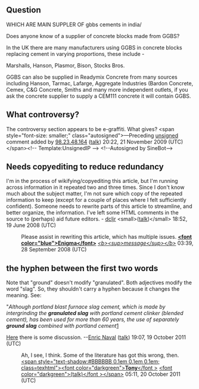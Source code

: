 <article id="13550905" title=Talk:Ground granulated blast-furnace slag>
	<talkpage id="13550905" title="Talk:Ground granulated blast-furnace slag">
{{WikiProject Glass|class=c|importance=mid}}
{{WikiProject Engineering|class=stub|importance=Lowimagedetailsunref=}}

==Question==
WHICH ARE MAIN SUPPLER OF gbbs cements in india/

Does anyone know of a supplier of concrete blocks made from GGBS?

In the UK there are many manufacturers using GGBS in concrete blocks replacing cement in varying proportions, these include -

Marshalls, Hanson, Plasmor, Bison, Stocks Bros.

GGBS can also be supplied in Readymix Concrete from many sources including Hanson, Tarmac, Lafarge, Aggregate Industries (Bardon Concrete, Cemex, C&amp;G Concrete, Smiths and many more independent outlets, if you ask the concrete supplier to supply a CEM111 concrete it will contain GGBS.

== What controversy? ==
The controversy section appears to be e-graffiti. What gives?  &lt;span style=&quot;font-size: smaller;&quot; class=&quot;autosigned&quot;&gt;—Preceding [[Wikipedia:Signatures|unsigned]] comment added by [[Special:Contributions/98.23.48.164|98.23.48.164]] ([[User talk:98.23.48.164|talk]]) 20:22, 21 November 2009 (UTC)&lt;/span&gt;&lt;!-- Template:UnsignedIP --&gt; &lt;!--Autosigned by SineBot--&gt;

== Needs copyediting to reduce redundancy ==

I'm in the process of wikifying/copyediting this article, but I'm running across information in it repeated two and three times. Since I don't know much about the subject matter, I'm not sure which copy of the repeated information to keep (except for a couple of places where I felt sufficiently confident). Someone needs to rewrite parts of this article to streamline, and better organize, the information. I've left some HTML comments in the source to (perhaps) aid future editors. - [[User:Dcljr|dcljr]] &lt;small&gt;([[User talk:Dcljr|talk]])&lt;/small&gt; 18:52, 19 June 2008 (UTC)

:Please assist in rewriting this article, which has multiple issues. '''[[User:Enigmaman|&lt;font color=&quot;blue&quot;&gt;Enigma&lt;/font&gt;]]''' ''[[User talk:Enigmaman|&lt;b&gt;&lt;sup&gt;message&lt;/sup&gt;&lt;/b&gt;]]'' 03:39, 28 September 2008 (UTC)

== the hyphen between the first two words ==

Note that &quot;ground&quot; doesn't modify &quot;granulated&quot;. Both adjectives modify the word &quot;slag&quot;. So, they shouldn't carry a hyphen because it changes the meaning. See:

&quot;''Although portland blast furnace slag cement, which is made by intergrinding the '''granulated slag''' with portland cement clinker (blended cement), has been used for more than 60 years, the use of separately '''ground slag''' combined with portland cement''[http://www.fhwa.dot.gov/infrastructure/materialsgrp/ggbfs.htm]

[http://en.wikipedia.org/w/index.php?title=User_talk:Tony1&amp;oldid=455197797#Ground_granulated_blast-furnace_slag Here] there is some discussion. --[[User:Enric Naval|Enric Naval]] ([[User talk:Enric Naval|talk]]) 19:07, 19 October 2011 (UTC)
:Ah, I see, I think. Some of the literature has got this wrong, then. [[User:Tony1|&lt;span style=&quot;text-shadow:#BBBBBB 0.1em 0.1em 0.1em; class=texhtml&quot;&gt;&lt;font color=&quot;darkgreen&quot;&gt;'''Tony'''&lt;/font &gt;]] [[User talk:Tony1|&lt;font color=&quot;darkgreen&quot;&gt;(talk)&lt;/font &gt;&lt;/span&gt;]] 05:11, 20 October 2011 (UTC)
	</talkpage>
</article>